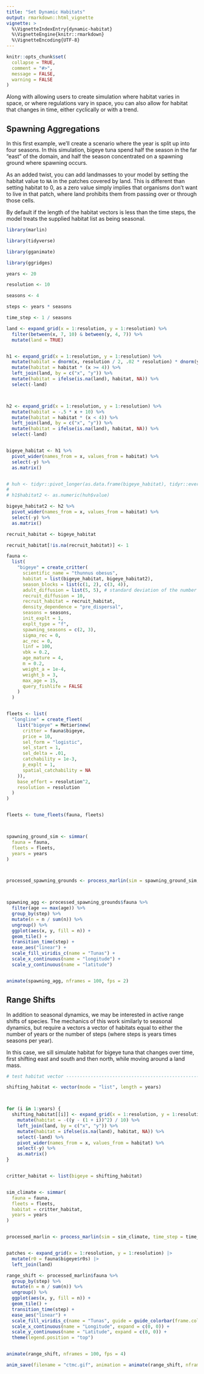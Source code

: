 ```yaml
---
title: "Set Dynamic Habitats"
output: rmarkdown::html_vignette
vignette: >
  %\VignetteIndexEntry{dynamic-habitat}
  %\VignetteEngine{knitr::rmarkdown}
  %\VignetteEncoding{UTF-8}
---
```


```r
knitr::opts_chunk$set(
  collapse = TRUE,
  comment = "#>",
  message = FALSE,
  warning = FALSE
)
```

Along with allowing users to create simulation where habitat varies in space, or where regulations vary in space, you can also allow for habitat that changes in time, either cyclically or with a trend. 

## Spawning Aggregations

In this first example, we'll create a scenario where the year is split up into four seasons. In this simulation, bigeye tuna spend half the season in the far "east" of the domain, and half the season concentrated on a spawning ground where spawning occurs. 

As an added twist, you can add landmasses to your model by setting the habitat value to `NA` in the patches covered by land. This is different than setting habitat to 0, as a zero value simply implies that organisms don't want to live in that patch, where land prohibits them from passing over or through those cells. 

By default if the length of the habitat vectors is less than the time steps, the model treats the supplied habitat list as being seasonal. 

```r
library(marlin)

library(tidyverse)

library(gganimate)

library(ggridges)

years <- 20

resolution <- 10

seasons <- 4

steps <- years * seasons

time_step <- 1 / seasons

land <- expand_grid(x = 1:resolution, y = 1:resolution) %>%
  filter(between(x, 7, 10) & between(y, 4, 7)) %>%
  mutate(land = TRUE)


h1 <- expand_grid(x = 1:resolution, y = 1:resolution) %>%
  mutate(habitat = dnorm(x, resolution / 2, .02 * resolution) * dnorm(y, resolution / 2, .02 * resolution)) %>%
  mutate(habitat = habitat * (x >= 4)) %>%
  left_join(land, by = c("x", "y")) %>%
  mutate(habitat = ifelse(is.na(land), habitat, NA)) %>%
  select(-land)



h2 <- expand_grid(x = 1:resolution, y = 1:resolution) %>%
  mutate(habitat = -.5 * x + 10) %>%
  mutate(habitat = habitat * (x < 4)) %>%
  left_join(land, by = c("x", "y")) %>%
  mutate(habitat = ifelse(is.na(land), habitat, NA)) %>%
  select(-land)


bigeye_habitat <- h1 %>%
  pivot_wider(names_from = x, values_from = habitat) %>%
  select(-y) %>%
  as.matrix()


# huh <- tidyr::pivot_longer(as.data.frame(bigeye_habitat), tidyr::everything())
#
# h1$habitat2 <- as.numeric(huh$value)

bigeye_habitat2 <- h2 %>%
  pivot_wider(names_from = x, values_from = habitat) %>%
  select(-y) %>%
  as.matrix()

recruit_habitat <- bigeye_habitat

recruit_habitat[!is.na(recruit_habitat)] <- 1

fauna <-
  list(
    "bigeye" = create_critter(
      scientific_name = "thunnus obesus",
      habitat = list(bigeye_habitat, bigeye_habitat2),
      season_blocks = list(c(1, 2), c(3, 4)),
      adult_diffusion = list(5, 5), # standard deviation of the number of patches moved by adults
      recruit_diffusion = 10,
      recruit_habitat = recruit_habitat,
      density_dependence = "pre_dispersal",
      seasons = seasons,
      init_explt = 1,
      explt_type = "f",
      spawning_seasons = c(2, 3),
      sigma_rec = 0,
      ac_rec = 0,
      linf = 100,
      vbk = 0.2,
      age_mature = 4,
      m = 0.2,
      weight_a = 1e-4,
      weight_b = 3,
      max_age = 15,
      query_fishlife = FALSE
    )
  )


fleets <- list(
  "longline" = create_fleet(
    list("bigeye" = Metier$new(
      critter = fauna$bigeye,
      price = 10,
      sel_form = "logistic",
      sel_start = 1,
      sel_delta = .01,
      catchability = 1e-3,
      p_explt = 1,
      spatial_catchability = NA
    )),
    base_effort = resolution^2,
    resolution = resolution
  )
)


fleets <- tune_fleets(fauna, fleets)



spawning_ground_sim <- simmar(
  fauna = fauna,
  fleets = fleets,
  years = years
)



processed_spawning_grounds <- process_marlin(sim = spawning_ground_sim, time_step = time_step)



spawning_agg <- processed_spawning_grounds$fauna %>%
  filter(age == max(age)) %>%
  group_by(step) %>%
  mutate(n = n / sum(n)) %>%
  ungroup() %>%
  ggplot(aes(x, y, fill = n)) +
  geom_tile() +
  transition_time(step) +
  ease_aes("linear") +
  scale_fill_viridis_c(name = "Tunas") +
  scale_x_continuous(name = "longitude") +
  scale_y_continuous(name = "latitude")


animate(spawning_agg, nframes = 100, fps = 2)
```


## Range Shifts

In addition to seasonal dynamics, we may be interested in active range shifts of species. The mechanics of this work similarly to seasonal dynamics, but require a vectors a vector of habitats equal to either the number of years or the number of steps (where steps is years times seasons per year). 

In this case, we sill simulate habitat for bigeye tuna that changes over time, first shifting east and south and then north, while moving around a land mass. 

```r
# test habitat vector -----------------------------------------------------

shifting_habitat <- vector(mode = "list", length = years)



for (i in 1:years) {
  shifting_habitat[[i]] <- expand_grid(x = 1:resolution, y = 1:resolution) %>%
    mutate(habitat = -((y - (1 + i))^2) / 10) %>%
    left_join(land, by = c("x", "y")) %>%
    mutate(habitat = ifelse(is.na(land), habitat, NA)) %>%
    select(-land) %>%
    pivot_wider(names_from = x, values_from = habitat) %>%
    select(-y) %>%
    as.matrix()
}


critter_habitat <- list(bigeye = shifting_habitat)


sim_climate <- simmar(
  fauna = fauna,
  fleets = fleets,
  habitat = critter_habitat,
  years = years
)


processed_marlin <- process_marlin(sim = sim_climate, time_step = time_step, keep_age = FALSE)


patches <- expand_grid(x = 1:resolution, y = 1:resolution) |>
  mutate(r0 = fauna$bigeye$r0s) |>
  left_join(land)

range_shift <- processed_marlin$fauna %>%
  group_by(step) %>%
  mutate(n = n / sum(n)) %>%
  ungroup() %>%
  ggplot(aes(x, y, fill = n)) +
  geom_tile() +
  transition_time(step) +
  ease_aes("linear") +
  scale_fill_viridis_c(name = "Tunas", guide = guide_colorbar(frame.colour = "black", barwidth = unit(10, "lines"))) +
  scale_x_continuous(name = "Longitude", expand = c(0, 0)) +
  scale_y_continuous(name = "Latitude", expand = c(0, 0)) +
  theme(legend.position = "top")


animate(range_shift, nframes = 100, fps = 4)

anim_save(filename = "ctmc.gif", animation = animate(range_shift, nframes = 100, fps = 4))
```
